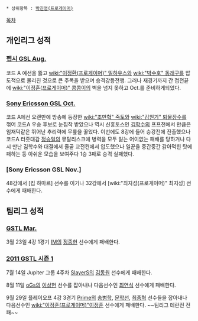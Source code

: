  * 상위항목 : [[박진영(프로게이머)]]

[[목차]]

== 개인리그 성적 ==
=== [[펩시 GSL Aug.]] ===
코드 A 예선을 뚫고 [[wiki:"이정환(프로게이머)" 밀하우스]]와 [[wiki:"박수호" 동래구]]를 압도적으로 물리친 것으로 큰 주목을 받으며 승격강등전행. 그러나 재경기까지 간 접전끝에 [[wiki:"이정훈(프로게이머)" 콩콩이]]의 벽을 넘지 못하고 Oct.를 준비하게되었다.
=== [[Sony Ericsson GSL Oct.]] ===
코드 A에선 오랜만에 방송에 등장한 [[wiki:"조만혁" 죽토]]와 [[wiki:"김원기" 퇴물장수]]를 꺾어 코드A 우승 후보로 눈짐작 받았으나 역시 신흥토스인 [[김학수]]의 프프전에서 만큼은 임재덕같은 뛰어난 추리력에 무릎을 꿇었다. 
이번에도 8강에 들어 승강전에 진출했으나 코드A 터줏대감 [[정승일]]의 뮤탈리스크에 병력을 모두 잃는 어이없는 패배를 당하거나 다시 만난 김학수와 대결에서 줄곧 교전컨에서 압도했으나 일꾼을 중간중간 갉아먹힌 탓에 패하는 등 아쉬운 모습을 보여주다 1승 3패로 승격 실패했다. 
=== [Sony Ericsson GSL Nov.] ===
48강에서 [킴 하마르] 선수를 이기나 32강에서 [wiki:"최지성(프로게이머)" 최지성] 선수에게 패배한다.
== 팀리그 성적 ==
=== [[GSTL Mar.]] ===
3월 23일 4강 1경기 [[IM]]의 [[정종현]] 선수에게 패배한다.
=== [[2011 GSTL 시즌 1]] ===
7월 14일 Jupiter 그룹 4주차 [[SlayerS]]의 [[김동원]] 선수에게 패배한다.

8월 11일 [[oGs]]의 [[이상헌]] 선수를 잡아내나 다음선수인 [[최연식]] 선수에게 패배한다.

9월 29일 플레이오프 4강 3경기 [[Prime]]의 [[송병학]], [[문학선]], [[최종혁]] 선수들을 잡아내나 다음선수인 [[wiki:"이정훈(프로게이머)"이정훈]] 선수에게 패배한다.
~~팀리그 테란전 전패~~ 
